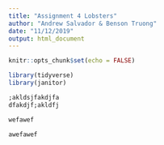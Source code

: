 ```yaml
---
title: "Assignment 4 Lobsters"
author: "Andrew Salvador & Benson Truong"
date: "11/12/2019"
output: html_document
---
```


```r
knitr::opts_chunk$set(echo = FALSE)
```


```r
library(tidyverse)
library(janitor)
```

```r
;akldsjfakdjfa
dfakdjf;akldfj

```




```r
wefawef
```










```r
awefawef
```

